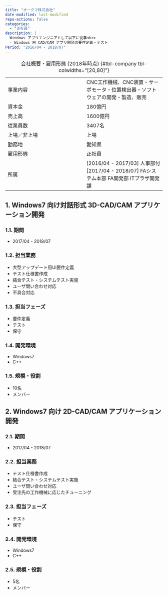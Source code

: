 ```yaml
---
title: "オークマ株式会社"
date-modified: last-modified
repo-actions: false
categories:
  - "正社員"
description: |
  Windows アプリエンジニアとして以下に従事<br>
  - Windows 用 CAD/CAM アプリ開発の要件定義・テスト
Period: "2016/04 - 2018/07"
---
```


:会社概要・雇用形態 (2018年時点) {#tbl-company tbl-colwidths="[20,80]"}

|              |                                                                                            |
| :---         | :---                                                                                       |
| 事業内容     | CNC工作機械、CNC装置・サーボモータ・位置検出器・ソフトウェアの開発・製造、販売             |
| 資本金       | 180億円                                                                                    |
| 売上高       | 1600億円                                                                                   |
| 従業員数     | 3407名                                                                                     |
| 上場／非上場 | 上場                                                                                       |
| 勤務地       | 愛知県                                                                                     |
| 雇用形態     | 正社員                                                                                     |
| 所属         | [2016/04 - 2017/03] 人事部付<br>[2017/04 - 2018/07] FAシステム本部 FA開発部 ITプラザ開発課 |

<!--
**入社動機**

- IT業界に入りたかったものの当時の求人で主流であった業務システムへの関心がなかったため、具体的にモノを動かすプロダクトに携わってみたいという思いがありました。
- 工作機械業界の中でも技術的に最先端を行く会社であったため、知的好奇心を満たしつつ仕事に取り組めると考えました。

**退職動機**

- 入社を機に札幌から愛知県に転居しており、住みやすさを確保するために札幌に戻る決断をしましたが、札幌拠点がないため勤続できなくなってしまいました。
- 業務内容は協力会社との業務調整ばかりで Windows アプリエンジニアとしての実装力が全く身に付かない環境であったためエンジニアとしてのキャリアが不安になりました。
-->

## 1. Windows7 向け対話形式 3D-CAD/CAM アプリケーション開発

### 1.1. 期間

- 2017/04 - 2018/07

### 1.2. 担当業務

- 大型アップデート用UI要件定義
- テスト仕様書作成
- 結合テスト・システムテスト実施
- ユーザ問い合わせ対応
- 不具合対応

### 1.3. 担当フェーズ

- 要件定義
- テスト
- 保守

### 1.4. 開発環境

- Windows7
- C++

### 1.5. 規模・役割

- 10名
- メンバー

## 2. Windows7 向け 2D-CAD/CAM アプリケーション開発

### 2.1. 期間

- 2017/04 - 2018/07

### 2.2. 担当業務

- テスト仕様書作成
- 結合テスト・システムテスト実施
- ユーザ問い合わせ対応
- 受注先の工作機械に応じたチューニング

### 2.3. 担当フェーズ

- テスト
- 保守

### 2.4. 開発環境

- Windows7
- C++

### 2.5. 規模・役割

- 5名
- メンバー
